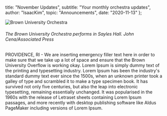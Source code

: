   title: "November Updates",
  subtitle: "Your monthly orchestra updates",
  author: "IsaacKim",
  topic: "Announcements",
  date: "2020-11-13"
};

![Brown University Orchestra](/images/buo-1.jpg)
###### The Brown University Orchestra performs in Sayles Hall. *John Cena/Associated Press*

PROVIDENCE, RI - We are inserting emergency filler text here in order to make sure that we take up a lot of space and ensure that the Brown University Overflow is working okay. Lorem Ipsum is simply dummy text of the printing and typesetting industry. Lorem Ipsum has been the industry's standard dummy text ever since the 1500s, when an unknown printer took a galley of type and scrambled it to make a type specimen book. It has survived not only five centuries, but also the leap into electronic typesetting, remaining essentially unchanged. It was popularised in the 1960s with the release of Letraset sheets containing Lorem Ipsum passages, and more recently with desktop publishing software like Aldus PageMaker including versions of Lorem Ipsum.
